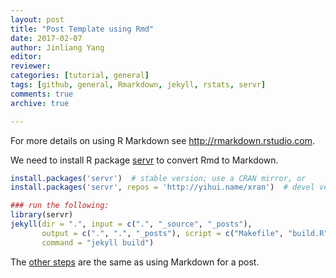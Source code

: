```yaml
---
layout: post
title: "Post Template using Rmd"
date: 2017-02-07
author: Jinliang Yang
editor: 
reviewer: 
categories: [tutorial, general]  
tags: [github, general, Rmarkdown, jekyll, rstats, servr]  
comments: true  
archive: true

---
```




For more details on using R Markdown see <http://rmarkdown.rstudio.com>.

We need to install R package [servr](https://github.com/yihui/servr) to convert Rmd to Markdown.

```r
install.packages('servr')  # stable version; use a CRAN mirror, or
install.packages('servr', repos = 'http://yihui.name/xran')  # devel version

### run the following:
library(servr)
jekyll(dir = ".", input = c(".", "_source", "_posts"), 
       output = c(".", ".", "_posts"), script = c("Makefile", "build.R"), serve = FALSE, 
       command = "jekyll build")
```


The [other steps](http://zeabigdata.org/2016/10/contribute/) are the same as using Markdown for a post.


